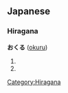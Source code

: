 ==Japanese==
===Hiragana===
'''おくる''' ([[okuru]])
# {{japdef|送る|to [[send]] (in general)}}
# {{japdef|贈る|to [[send]] (as a present or gift)}}

[[Category:Hiragana]]